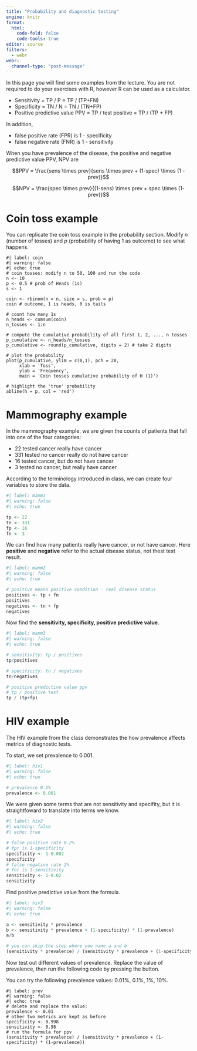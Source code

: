 ```yaml
---
title: "Probability and diagnostic testing"
engine: knitr
format: 
  html:
    code-fold: false
    code-tools: true
editor: source
filters: 
  - webr
webr:
  channel-type: "post-message"
---
```


In this page you will find some examples from the lecture. You are not required to do your exercises with R, however R can be used as a calculator. 

* Sensitivity = TP / P = TP / (TP+FN)
* Specificity = TN / N = TN / (TN+FP)
* Positive predictive value PPV = TP / test positive = TP / (TP + FP)

In addition,

* false positive rate (FPR) is 1 - specificity
* false negative rate (FNR) is 1 - sensitivity

When you have prevalence of the disease, the positive and negative predictive value PPV, NPV are

$$PPV = \frac{sens \times prev}{sens \times prev + (1-spec) \times (1 - prev)}$$

$$NPV = \frac{spec \times prev}{(1-sens) \times prev + spec \times (1-prev)}$$



# Coin toss example

You can replicate the coin toss example in the probability section. Modify $n$ (number of tosses) and $p$ (probability of having 1 as outcome) to see what happens.

```webr-r
#| label: coin
#| warning: false
#| echo: true
# coin tosses: modify n to 50, 100 and run the code
n <- 10
p <- 0.5 # prob of Heads (1s)
s <- 1 

coin <- rbinom(n = n, size = s, prob = p)
coin # outcome, 1 is heads, 0 is tails

# count how many 1s
n_heads <- cumsum(coin)
n_tosses <- 1:n

# compute the cumulative probability of all first 1, 2, ..., n tosses
p_cumulative <- n_heads/n_tosses
p_cumulative <- round(p_cumulative, digits = 2) # take 2 digits

# plot the probability
plot(p_cumulative, ylim = c(0,1), pch = 20,
     xlab = 'Toss', 
     ylab = 'Frequency', 
     main = 'Coin tosses cumulative probability of H (1)')

# highlight the 'true' probability
abline(h = p, col = 'red')
```


# Mammography example

In the mammography example, we are given the counts of patients that fall into one of the four categories: 

* 22 tested cancer really have cancer
* 331 tested no cancer really do not have cancer
* 16 tested cancer, but do not have cancer
* 3 tested no cancer, but really have cancer

According to the terminology introduced in class, we can create four variables to store the data.

```r
#| label: mamm1
#| warning: false
#| echo: true

tp <- 22
tn <- 331
fp <- 16
fn <- 3
```

We can find how many patients really have cancer, or not have cancer. Here **positive** and **negative** refer to the actual disease status, not thest test result.

```r
#| label: mamm2
#| warning: false
#| echo: true

# positive means positive condition - real disease status
positives <- tp + fn
positives
negatives <- tn + fp
negatives
```

Now find the **sensitivity, specificity, positive predictive value**. 

```r
#| label: mamm3
#| warning: false
#| echo: true

# sensitivity: tp / positives
tp/positives

# specificity: tn / negatives
tn/negatives

# positive predictive value ppv
# tp / positive test
tp / (tp+fp)
```


# HIV example

The HIV example from the class demonstrates the how prevalence affects metrics of diagnostic tests. 

To start, we set prevalence to 0.001.

```r
#| label: hiv1
#| warning: false
#| echo: true

# prevalence 0.1%
prevalence <- 0.001
```

We were given some terms that are not sensitivity and specifity, but it is straightfoward to translate into terms we know.

```r
#| label: hiv2
#| warning: false
#| echo: true

# false positive rate 0.2%
# fpr is 1-specificity
specificity <- 1-0.002
specificity
# false negative rate 2%
# fnr is 1-sensitivity
sensitivity <- 1-0.02
sensitivity
```

Find positive predictive value from the formula.

```r
#| label: hiv3
#| warning: false
#| echo: true

a <- sensitivity * prevalence
b <- sensitivity * prevalence + (1-specificity) * (1-prevalence)
a/b

# you can skip the step where you name a and b
(sensitivity * prevalence) / (sensitivity * prevalence + (1-specificity) * (1-prevalence))
```


Now test out different values of prevalence. Replace the value of prevalence, then run the following code by pressing the button. 

You can try the following prevalence values: 0.01%, 0.1%, 1%, 10%.

```webr-r
#| label: prev
#| warning: false
#| echo: true
# delete and replace the value:
prevalence <- 0.01
# other two metrics are kept as before
specificity <- 0.998
sensitivity <- 0.98
# run the formula for ppv
(sensitivity * prevalence) / (sensitivity * prevalence + (1-specificity) * (1-prevalence))
```



